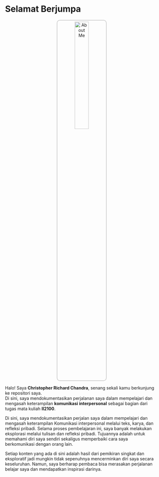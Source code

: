 # Selamat Berjumpa {.unnumbered}

<p style="text-align:center;">
  <img src="images/orange.jpeg" alt="About Me"
       style="width:30%;border:2px solid #ccc;border-radius:10px;padding:4px;">
</p>

Halo! Saya **Christopher Richard Chandra**, senang sekali kamu berkunjung ke repositori saya.  
Di sini, saya mendokumentasikan perjalanan saya dalam mempelajari dan mengasah keterampilan **komunikasi interpersonal** sebagai bagian dari tugas mata kuliah **II2100**.

Di sini, saya mendokumentasikan perjalan saya dalam mempelajari dan mengasah keterampilan Komunikasi interpersonal melalui teks, karya, dan refleksi pribadi.
Selama proses pembelajaran ini, saya banyak melakukan eksplorasi melalui tulisan dan refleksi pribadi. Tujuannya adalah untuk memahami diri saya sendiri sekaligus memperbaiki cara saya berkomunikasi dengan orang lain.

Setiap konten yang ada di sini adalah hasil dari pemikiran singkat dan eksploratif jadi mungkin tidak sepenuhnya mencerminkan diri saya secara keseluruhan. Namun, saya berharap pembaca bisa merasakan perjalanan belajar saya dan mendapatkan inspirasi darinya.
